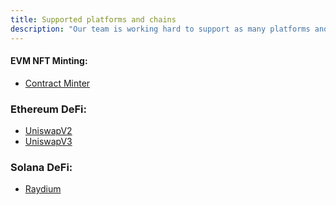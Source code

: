 ```yaml
---
title: Supported platforms and chains
description: "Our team is working hard to support as many platforms and chains as possible. Here is a list of the platforms and chains we currently support."
---
```


#### EVM NFT Minting:

-   [Contract Minter]()

### Ethereum DeFi:

-   [UniswapV2]()
-   [UniswapV3]()

### Solana DeFi:

-   [Raydium](https://magiceden.io/)
